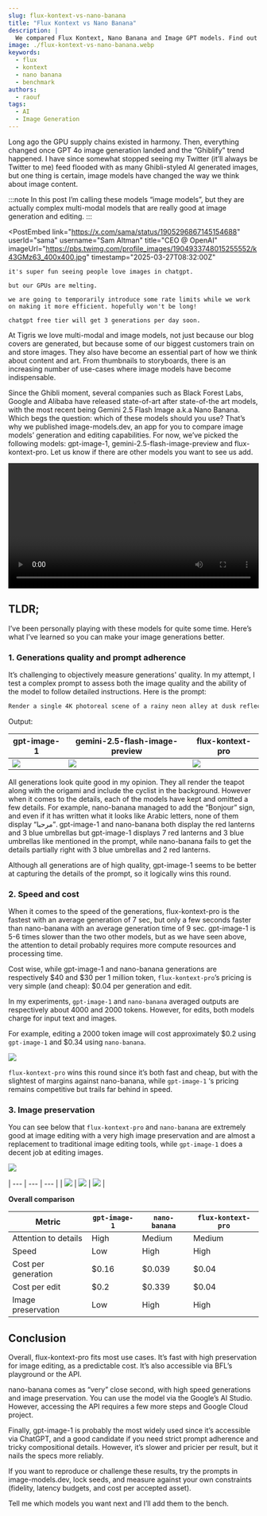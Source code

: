 ```yaml
---
slug: flux-kontext-vs-nano-banana
title: "Flux Kontext vs Nano Banana"
description: |
  We compared Flux Kontext, Nano Banana and Image GPT models. Find out which one is the best for your use case.
image: ./flux-kontext-vs-nano-banana.webp
keywords:
  - flux
  - kontext
  - nano banana
  - benchmark
authors:
  - raouf
tags:
  - AI
  - Image Generation
---
```


Long ago the GPU supply chains existed in harmony. Then, everything changed once GPT 4o image generation landed and the “Ghiblify” trend happened. I have since somewhat stopped seeing my Twitter (it’ll always be Twitter to me) feed flooded with as many Ghibli-styled AI generated images, but one thing is certain, image models have changed the way we think about image content.

:::note
In this post I’m calling these models “image models”, but they are actually complex multi-modal models that are really good at image generation and editing.
:::

<PostEmbed
  link="https://x.com/sama/status/1905296867145154688"
  userId="sama"
  username="Sam Altman"
  title="CEO @ OpenAI"
  imageUrl="https://pbs.twimg.com/profile_images/1904933748015255552/k43GMz63_400x400.jpg"
  timestamp="2025-03-27T08:32:00Z"
>
    it's super fun seeing people love images in chatgpt.

    but our GPUs are melting.

    we are going to temporarily introduce some rate limits while we work on making it more efficient. hopefully won't be long!

    chatgpt free tier will get 3 generations per day soon.
</PostEmbed>

At Tigris we love multi-modal and image models, not just because our blog covers are generated, but because some of our biggest customers train on and store images. They also have become an essential part of how we think about content and art. From thumbnails to storyboards, there is an increasing number of use-cases where image models have become indispensable. 

Since the Ghibli moment, several companies such as Black Forest Labs, Google and Alibaba have released state-of-art after state-of-the art models, with the most recent being Gemini 2.5 Flash Image a.k.a Nano Banana. Which begs the question: which of these models should you use? That’s why we published image-models.dev, an app for you to compare image models’ generation and editing capabilities. For now, we’ve picked the following models: gpt-image-1, gemini-2.5-flash-image-preview and flux-kontext-pro. Let us know if there are other models you want to see us add.

<video controls width="100%">
  <source
    src="/blog/img/blog/flux-vs-nano-banana/demo.mp4"
    type="video/mp4"
  />
  Download the <a href="/blog/img/blog/flux-vs-nano-banana/demo.mp4">MP4</a> version.
</video>

## TLDR;
I’ve been personally playing with these models for quite some time. Here’s what I’ve learned so you can make your image generations better.
### 1. Generations quality and prompt adherence
It’s challenging to objectively measure generations' quality. In my attempt, I test a complex prompt to assess both the image quality and the ability of the model to follow detailed instructions. Here is the prompt:
```bash
Render a single 4K photoreal scene of a rainy neon alley at dusk reflected in a transparent glass teapot on a checkerboard marble table as a left hand in a teal knit sleeve places a translucent origami crane beside it; include motion-blurred cyclist in the alley, precise refraction/caustics on the table, perfectly legible 8-pt bilingual signage reading “Bonjour” and “مرحبا”, and place EXACTLY 7 red lanterns and 3 blue umbrellas with hard top-left shadows, correct perspective, and no object interpenetration.
```

Output:

| gpt-image-1 | gemini-2.5-flash-image-preview | flux-kontext-pro |
| --- | --- | --- |
| ![](/img/blog/flux-vs-nano-banana/gpt-image-1-generation.png) | ![](/img/blog/flux-vs-nano-banana/nano-banana-generation.png) | ![](/img/blog/flux-vs-nano-banana/flux-kontext-pro-generation.png) |


All generations look quite good in my opinion. They all render the teapot along with the origami and include the cyclist in the background. However when it comes to the details, each of the models have kept and omitted a few details. For example, nano-banana managed to add the “Bonjour” sign, and even if it has written what it looks like Arabic letters, none of them display “مرحبا”.
gpt-image-1 and nano-banana both display the red lanterns and 3 blue umbrellas but gpt-image-1 displays 7 red lanterns and 3 blue umbrellas like mentioned in the prompt, while nano-banana fails to get the details partially right with 3 blue umbrellas and 2 red lanterns.

Although all generations are of high quality, gpt-image-1 seems to be better at capturing the details of the prompt, so it logically wins this round.

### 2. Speed and cost
When it comes to the speed of the generations, flux-kontext-pro is the fastest with an average generation of 7 sec, but only a few seconds faster than nano-banana with an average generation time of 9 sec. gpt-image-1 is 5-6 times slower than the two other models, but as we have seen above, the attention to detail probably requires more compute resources and processing time.

Cost wise, while gpt-image-1 and nano-banana generations are respectively $40 and $30 per 1 million token, `flux-kontext-pro`’s pricing is very simple (and cheap): $0.04 per generation and edit. 

In my experiments, `gpt-image-1` and `nano-banana` averaged outputs are respectively about 4000 and 2000 tokens. However, for edits, both models charge for input text and images. 

For example, editing a 2000 token image will cost approximately $0.2 using `gpt-image-1` and $0.34 using `nano-banana`.

![](/img/blog/flux-vs-nano-banana/image-editing.png)

`flux-kontext-pro` wins this round since it’s both fast and cheap, but with the slightest of margins against nano-banana, while `gpt-image-1` ‘s pricing remains competitive but trails far behind in speed.

### 3. Image preservation
You can see below that `flux-kontext-pro` and `nano-banana` are extremely good at image editing with a very high image preservation and are almost a replacement to traditional image editing tools, while `gpt-image-1` does a decent job at editing images.


![](/img/blog/flux-vs-nano-banana/original-image.png)

| --- | --- | --- |
| ![](/img/blog/flux-vs-nano-banana/gpt-image-edit.png) | ![](/img/blog/flux-vs-nano-banana/nano-banana-edit.png) | ![](/img/blog/flux-vs-nano-banana/flux-kontext-pro-edit.png) |

**Overall comparison**

| Metric | `gpt-image-1` | `nano-banana` | `flux-kontext-pro` |
| --- | --- | --- | --- |
| Attention to details | High | Medium | Medium |
| Speed | Low | High | High |
| Cost per generation | $0.16 | $0.039 | $0.04 |
| Cost per edit | $0.2 | $0.339 | $0.04 |
| Image preservation | Low | High | High |


## Conclusion
Overall, flux-kontext-pro fits most use cases. It’s fast with high preservation for image editing, as a predictable cost. It’s also accessible via BFL’s playground or the API.

nano-banana comes as “very” close second, with high speed generations and image preservation. You can use the model via the Google’s AI Studio. However, accessing the API requires a few more steps and Google Cloud project.

Finally, gpt-image-1 is probably the most widely used since it’s accessible via ChatGPT, and a good candidate if you need strict prompt adherence and tricky compositional details. However, it’s slower and pricier per result, but it nails the specs more reliably.

If you want to reproduce or challenge these results, try the prompts in image-models.dev, lock seeds, and measure against your own constraints (fidelity, latency budgets, and cost per accepted asset). 

Tell me which models you want next and I’ll add them to the bench.

